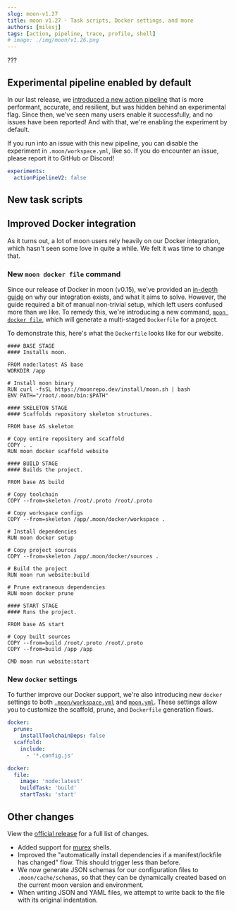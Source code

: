 ```yaml
---
slug: moon-v1.27
title: moon v1.27 - Task scripts, Docker settings, and more
authors: [milesj]
tags: [action, pipeline, trace, profile, shell]
# image: ./img/moon/v1.26.png
---
```


???

<!--truncate-->

## Experimental pipeline enabled by default

In our last release, we [introduced a new action pipeline](./moon-v1.26#new-experimental-pipeline)
that is more performant, accurate, and resilient, but was hidden behind an experimental flag. Since
then, we've seen many users enable it successfully, and no issues have been reported! And with that,
we're enabling the experiment by default.

If you run into an issue with this new pipeline, you can disable the experiment in
`.moon/workspace.yml`, like so. If you do encounter an issue, please report it to GitHub or Discord!

```yaml title=".moon/workspace.yml"
experiments:
  actionPipelineV2: false
```

## New task scripts

## Improved Docker integration

As it turns out, a lot of moon users rely heavily on our Docker integration, which hasn't seen some
love in quite a while. We felt it was time to change that.

### New `moon docker file` command

Since our release of Docker in moon (v0.15), we've provided an [in-depth guide](/docs/guides/docker)
on why our integration exists, and what it aims to solve. However, the guide required a bit of
manual non-trivial setup, which left users confused more than we like. To remedy this, we're
introducing a new command, [`moon docker file`](/docs/commands/docker/file), which will generate a
multi-staged `Dockerfile` for a project.

To demonstrate this, here's what the `Dockerfile` looks like for our website.

```docker
#### BASE STAGE
#### Installs moon.

FROM node:latest AS base
WORKDIR /app

# Install moon binary
RUN curl -fsSL https://moonrepo.dev/install/moon.sh | bash
ENV PATH="/root/.moon/bin:$PATH"

#### SKELETON STAGE
#### Scaffolds repository skeleton structures.

FROM base AS skeleton

# Copy entire repository and scaffold
COPY . .
RUN moon docker scaffold website

#### BUILD STAGE
#### Builds the project.

FROM base AS build

# Copy toolchain
COPY --from=skeleton /root/.proto /root/.proto

# Copy workspace configs
COPY --from=skeleton /app/.moon/docker/workspace .

# Install dependencies
RUN moon docker setup

# Copy project sources
COPY --from=skeleton /app/.moon/docker/sources .

# Build the project
RUN moon run website:build

# Prune extraneous dependencies
RUN moon docker prune

#### START STAGE
#### Runs the project.

FROM base AS start

# Copy built sources
COPY --from=build /root/.proto /root/.proto
COPY --from=build /app /app

CMD moon run website:start
```

### New `docker` settings

To further improve our Docker support, we're also introducing new `docker` settings to both
[`.moon/workspace.yml`](/docs/config/workspace#docker) and
[`moon.yml`](/docs/config/project#docker). These settings allow you to customize the scaffold,
prune, and `Dockerfile` generation flows.

```yaml title=".moon/workspace.yml"
docker:
  prune:
    installToolchainDeps: false
  scaffold:
    include:
      - '*.config.js'
```

```yaml title="moon.yml"
docker:
  file:
    image: 'node:latest'
    buildTask: 'build'
    startTask: 'start'
```

## Other changes

View the [official release](https://github.com/moonrepo/moon/releases/tag/v1.27.0) for a full list
of changes.

- Added support for [murex](https://murex.rocks/) shells.
- Improved the "automatically install dependencies if a manifest/lockfile has changed" flow. This
  should trigger less than before.
- We now generate JSON schemas for our configuration files to `.moon/cache/schemas`, so that they
  can be dynamically created based on the current moon version and environment.
- When writing JSON and YAML files, we attempt to write back to the file with its original
  indentation.
